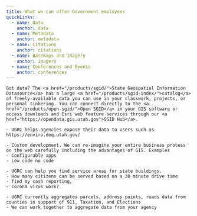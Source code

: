 ```yaml
---
title: What we can offer Government employees
quickLinks:
  - name: Data
    anchor: data
  - name: Metadata
    anchor: metadata
  - name: Citations
    anchor: citations
  - name: Basemaps and Imagery
    anchor: imagery
  - name: Conferences and Events
    anchor: conferences
---
```



<Layout title={frontmatter.title}>
  <QuickLinks links={frontmatter.quickLinks}/>
  <Section stripe title="Data">

    Got data? The <a href="/products/sgid/">State Geospatial Information Datasource</a> has a large <a href="/products/sgid-index/">catalog</a> of freely-available data you can use in your classwork, projects, or personal tinkering. You can connect directly to the <a href="/products/open-sgid/">Open SGID</a> in your GIS software or access downloads and Esri web feature services through our <a href="https://opendata.gis.utah.gov">SGID Hub</a>.

  </Section>
  <Section title="Data transparency">

    - UGRC helps agencies expose their data to users such as https://enviro.deq.utah.gov/

  </Section>
  <Section stripe title="Application Development">

    - Custom development. We can re-imagine your entire business process on the web carefully including the advantages of GIS. Examples
    - Configurable apps
    - Low code no code

  </Section>
  <Section title="Analysis">

    - UGRC can help you find service areas for state buildings.
    - How many citizens can be served based on a 30 minute drive time
    - find my cash reporting,
    - corona virus work?

  </Section>
  <Section stripe title="Data aggregation">

    - UGRC currently aggregates parcels, address points, roads data from counties in support of 911, Taxation, and Elections
    - We can work together to aggregate data from your agency

  </Section>
</Layout>
